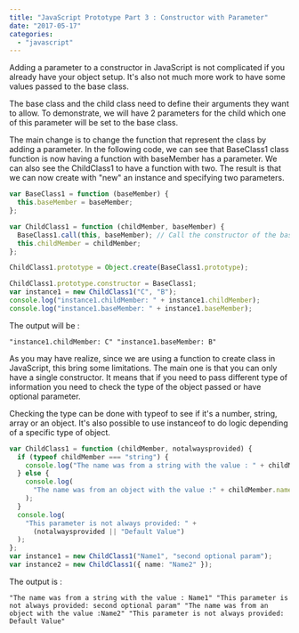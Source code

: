 ```yaml
---
title: "JavaScript Prototype Part 3 : Constructor with Parameter"
date: "2017-05-17"
categories:
  - "javascript"
---
```


Adding a parameter to a constructor in JavaScript is not complicated if you already have your object setup. It's also not much more work to have some values passed to the base class.

The base class and the child class need to define their arguments they want to allow. To demonstrate, we will have 2 parameters for the child which one of this parameter will be set to the base class.

The main change is to change the function that represent the class by adding a parameter. In the following code, we can see that BaseClass1 class function is now having a function with baseMember has a parameter. We can also see the ChildClass1 to have a function with two. The result is that we can now create with "new" an instance and specifying two parameters.

```typescript
var BaseClass1 = function (baseMember) {
  this.baseMember = baseMember;
};

var ChildClass1 = function (childMember, baseMember) {
  BaseClass1.call(this, baseMember); // Call the constructor of the base class
  this.childMember = childMember;
};

ChildClass1.prototype = Object.create(BaseClass1.prototype);

ChildClass1.prototype.constructor = BaseClass1;
var instance1 = new ChildClass1("C", "B");
console.log("instance1.childMember: " + instance1.childMember);
console.log("instance1.baseMember: " + instance1.baseMember);
```

The output will be :

```
"instance1.childMember: C" "instance1.baseMember: B"
```

As you may have realize, since we are using a function to create class in JavaScript, this bring some limitations. The main one is that you can only have a single constructor. It means that if you need to pass different type of information you need to check the type of the object passed or have optional parameter.

Checking the type can be done with typeof to see if it's a number, string, array or an object. It's also possible to use instanceof to do logic depending of a specific type of object.

```typescript
var ChildClass1 = function (childMember, notalwaysprovided) {
  if (typeof childMember === "string") {
    console.log("The name was from a string with the value : " + childMember);
  } else {
    console.log(
      "The name was from an object with the value :" + childMember.name
    );
  }
  console.log(
    "This parameter is not always provided: " +
      (notalwaysprovided || "Default Value")
  );
};
var instance1 = new ChildClass1("Name1", "second optional param");
var instance2 = new ChildClass1({ name: "Name2" });
```

The output is : 

```
"The name was from a string with the value : Name1" "This parameter is not always provided: second optional param" "The name was from an object with the value :Name2" "This parameter is not always provided: Default Value"

```